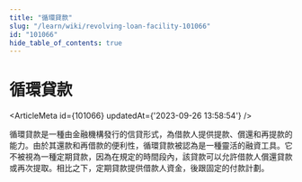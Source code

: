 ```yaml
---
title: "循環貸款"
slug: "/learn/wiki/revolving-loan-facility-101066"
id: "101066"
hide_table_of_contents: true
---
```



# 循環貸款

<ArticleMeta id={101066} updatedAt={'2023-09-26 13:58:54'} />
<div className='border-solid border-b border-t-0 my-4 border-[var(--ifm-color-gray-300)]' />

循環貸款是一種由金融機構發行的信貸形式，為借款人提供提款、償還和再提款的能力。由於其還款和再借款的便利性，循環貸款被認為是一種靈活的融資工具。它不被視為一種定期貸款，因為在規定的時間段內，該貸款可以允許借款人償還貸款或再次提取。相比之下，定期貸款提供借款人資金，後跟固定的付款計劃。
